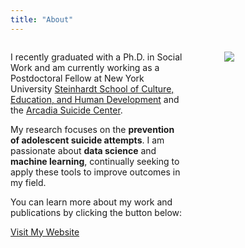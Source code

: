 ```yaml
---
title: "About"
---
```


::: columns
::: {.column width="60%"}
I recently graduated with a Ph.D. in Social Work and am currently working as a Postdoctoral Fellow at New York University [Steinhardt School of Culture, Education, and Human Development](https://steinhardt.nyu.edu/) and the [Arcadia Suicide Center](https://steinhardt.nyu.edu/ihdsc/projects/arcadia). 

My research focuses on the **prevention of adolescent suicide attempts**. I am passionate about **data science** and **machine learning**, continually seeking to apply these tools to improve outcomes in my field.

You can learn more about my work and publications by clicking the button below:

<a href="https://ccani007.github.io/ccani_website" class="btn btn-primary" role="button" target="_blank">Visit My Website</a>


:::

::: {.column width="5%"}
:::

::: {.column width="35%"}
::: {.photo} 
![](Cata.jpeg)
:::
:::
:::